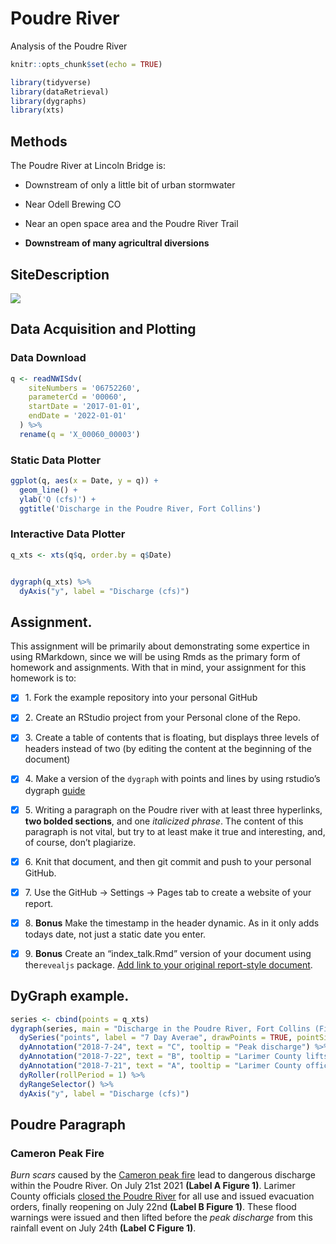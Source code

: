 # Poudre River

Analysis of the Poudre River


```r
knitr::opts_chunk$set(echo = TRUE)

library(tidyverse)
library(dataRetrieval)
library(dygraphs)
library(xts)
```


## Methods

The Poudre River at Lincoln Bridge is:

  - Downstream of only a little bit of urban stormwater

  - Near Odell Brewing CO
  
  - Near an open space area and the Poudre River Trail
  
  - **Downstream of many agricultral diversions**


## SiteDescription

![](https://waterdata.usgs.gov/nwisweb/local/state/co/text/pics/06752260big.jpg)


## Data Acquisition and Plotting

### Data Download


```r

q <- readNWISdv(
    siteNumbers = '06752260',
    parameterCd = '00060',
    startDate = '2017-01-01',
    endDate = '2022-01-01'
  ) %>%
  rename(q = 'X_00060_00003')


```



### Static Data Plotter


```r

ggplot(q, aes(x = Date, y = q)) + 
  geom_line() + 
  ylab('Q (cfs)') + 
  ggtitle('Discharge in the Poudre River, Fort Collins')

```


### Interactive Data Plotter


```r

q_xts <- xts(q$q, order.by = q$Date)


dygraph(q_xts) %>%
  dyAxis("y", label = "Discharge (cfs)") 
```



## Assignment. 


This assignment will be primarily about demonstrating some expertice in using
RMarkdown, since we will be using Rmds as the primary form of homework and 
assignments. With that in mind, your assignment for this homework is to:


- [x] 1. Fork the example repository into your personal GitHub


- [x] 2. Create an RStudio project from your Personal clone of the Repo.

- [x] 3. Create a table of contents that is floating, but displays three levels of
headers instead of two (by editing the content at the beginning of the document)

- [x] 4. Make a version of the `dygraph` with points and lines by using rstudio's
dygraph [guide](https://rstudio.github.io/dygraphs/)

- [x] 5. Writing a paragraph on the Poudre river with at least three hyperlinks,
**two bolded sections**, and one *italicized phrase*. The content of this paragraph
is not vital, but try to at least make it true and interesting, and, of course,
don't plagiarize. 

- [x] 6. Knit that document, and then git commit and push to your personal GitHub.

- [x] 7. Use the GitHub -> Settings -> Pages tab to create a website of your report.

- [x] 8. **Bonus** Make the timestamp in the header dynamic. As in it only adds todays date, not just a static date you enter. 

- [X] 9. **Bonus** Create an "index_talk.Rmd" version of your document using the`revealjs` package. [Add link to your original report-style document](index_talk.html). 

## DyGraph example. 
```r
series <- cbind(points = q_xts)
dygraph(series, main = "Discharge in the Poudre River, Fort Collins (Figure 1)") %>% 
  dySeries("points", label = "7 Day Averae", drawPoints = TRUE, pointSize = 3) %>%
  dyAnnotation("2018-7-24", text = "C", tooltip = "Peak discharge") %>%
  dyAnnotation("2018-7-22", text = "B", tooltip = "Larimer County lifts evacuation orders") %>%
  dyAnnotation("2018-7-21", text = "A", tooltip = "Larimer County officials closed the Poudre River for all uses") %>%
  dyRoller(rollPeriod = 1) %>%
  dyRangeSelector() %>%
  dyAxis("y", label = "Discharge (cfs)") 
```

## Poudre Paragraph
### Cameron Peak Fire
*Burn scars* caused by the [Cameron peak fire](https://en.wikipedia.org/wiki/Cameron_Peak_Fire) lead to dangerous discharge within the Poudre River. On July 21st 2021 **(Label A Figure 1)**. Larimer County officials [closed the Poudre River](https://www.larimer.org/poudre-canyon-flooding) for all use and issued evacuation orders, finally reopening on July 22nd **(Label B Figure 1)**. These flood warnings were issued and then lifted before the *peak discharge* from this rainfall event on July 24th **(Label C Figure 1)**.

